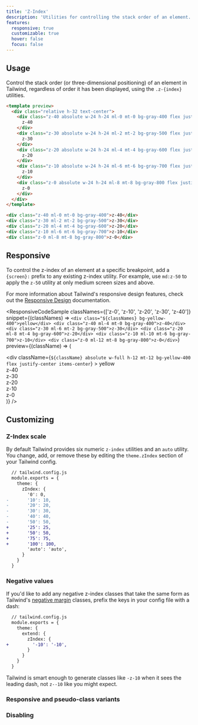 ```yaml
---
title: 'Z-Index'
description: 'Utilities for controlling the stack order of an element.'
features:
  responsive: true
  customizable: true
  hover: false
  focus: false
---
```




## Usage

Control the stack order (or three-dimensional positioning) of an element in Tailwind, regardless of order it has been displayed, using the `.z-{index}` utilities.

```html
<template preview>
  <div class="relative h-32 text-center">
    <div class="z-40 absolute w-24 h-24 ml-0 mt-0 bg-gray-400 flex justify-center items-center">
      z-40
    </div>
    <div class="z-30 absolute w-24 h-24 ml-2 mt-2 bg-gray-500 flex justify-center items-center">
      z-30
    </div>
    <div class="z-20 absolute w-24 h-24 ml-4 mt-4 bg-gray-600 flex justify-center items-center">
      z-20
    </div>
    <div class="z-10 absolute w-24 h-24 ml-6 mt-6 bg-gray-700 flex justify-center items-center">
      z-10
    </div>
    <div class="z-0 absolute w-24 h-24 ml-8 mt-8 bg-gray-800 flex justify-center items-center">
      z-0
    </div>
  </div>
</template>

<div class="z-40 ml-0 mt-0 bg-gray-400">z-40</div>
<div class="z-30 ml-2 mt-2 bg-gray-500">z-30</div>
<div class="z-20 ml-4 mt-4 bg-gray-600">z-20</div>
<div class="z-10 ml-6 mt-6 bg-gray-700">z-10</div>
<div class="z-0 ml-8 mt-8 bg-gray-800">z-0</div>
```

## Responsive

To control the z-index of an element at a specific breakpoint, add a `{screen}:` prefix to any existing z-index utility. For example, use `md:z-50` to apply the `z-50` utility at only medium screen sizes and above.

For more information about Tailwind's responsive design features, check out the [Responsive Design](/docs/responsive-design) documentation.

<ResponsiveCodeSample
  classNames={['z-0', 'z-10', 'z-20', 'z-30', 'z-40']}
  snippet={(classNames) => `
    <div class="${classNames} bg-yellow-400">yellow</div>
    <div class="z-40 ml-4 mt-0 bg-gray-400">z-40</div>
    <div class="z-30 ml-6 mt-2 bg-gray-500">z-30</div>
    <div class="z-20 ml-8 mt-4 bg-gray-600">z-20</div>
    <div class="z-10 ml-10 mt-6 bg-gray-700">z-10</div>
    <div class="z-0 ml-12 mt-8 bg-gray-800">z-0</div>
  `}
  preview={(className) => (
    <div className="relative w-full h-32 text-center">
      <div
        className={`${className} absolute w-full h-12 mt-12 bg-yellow-400 flex justify-center items-center`}
      >
        yellow
      </div>
      <div className="z-40 absolute w-24 h-24 ml-4 mt-0 bg-gray-400 flex justify-center items-center">
        z-40
      </div>
      <div className="z-30 absolute w-24 h-24 ml-6 mt-2 bg-gray-500 flex justify-center items-center">
        z-30
      </div>
      <div className="z-20 absolute w-24 h-24 ml-8 mt-4 bg-gray-600 flex justify-center items-center">
        z-20
      </div>
      <div className="z-10 absolute w-24 h-24 ml-10 mt-6 bg-gray-700 flex justify-center items-center">
        z-10
      </div>
      <div className="z-0 absolute w-24 h-24 ml-12 mt-8 bg-gray-800 flex justify-center items-center">
        z-0
      </div>
    </div>
  )}
/>

## Customizing

### Z-Index scale

By default Tailwind provides six numeric `z-index` utilities and an `auto` utility. You change, add, or remove these by editing the `theme.zIndex` section of your Tailwind config.

```diff
  // tailwind.config.js
  module.exports = {
    theme: {
      zIndex: {
        '0': 0,
-       '10': 10,
-       '20': 20,
-       '30': 30,
-       '40': 40,
-       '50': 50,
+       '25': 25,
+       '50': 50,
+       '75': 75,
+       '100': 100,
        'auto': 'auto',
      }
    }
  }
```

### Negative values

If you'd like to add any negative z-index classes that take the same form as Tailwind's [negative margin](/docs/margin#negative-margins) classes, prefix the keys in your config file with a dash:

```diff
  // tailwind.config.js
  module.exports = {
    theme: {
      extend: {
        zIndex: {
+         '-10': '-10',
        }
      }
    }
  }
```

Tailwind is smart enough to generate classes like `-z-10` when it sees the leading dash, not `z--10` like you might expect.

### Responsive and pseudo-class variants

<Variants plugin="zIndex" name="z-index" />

### Disabling

<Disabling plugin="zIndex" name="z-index" />
